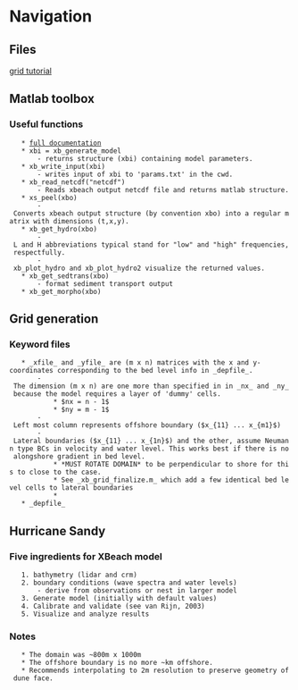 = Navigation =
== Files ==
[[file:~/Documents/20_manuals/xbeach_grid_tutorial.pdf|grid tutorial]]

== Matlab toolbox ==
=== Useful functions ===
	* [[http://xbeach.readthedocs.io/en/latest/matlab_toolbox.html|full documentation]]
	* xbi = xb_generate_model
		- returns structure (xbi) containing model parameters.
	* xb_write_input(xbi)
		- writes input of xbi to 'params.txt' in the cwd.
	* xb_read_netcdf("netcdf")
		- Reads xbeach output netcdf file and returns matlab structure.
	* xs_peel(xbo)
		- Converts xbeach output structure (by convention xbo) into a regular matrix with dimensions (t,x,y).
	* xb_get_hydro(xbo)
		- L and H abbreviations typical stand for "low" and "high" frequencies, respectfully.
		- xb_plot_hydro and xb_plot_hydro2 visualize the returned values.
	* xb_get_sedtrans(xbo)
		- format sediment transport output
	* xb_get_morpho(xbo)


== Grid generation ==
=== Keyword files ===
	* _xfile_ and _yfile_ are (m x n) matrices with the x and y-coordinates corresponding to the bed level info in _depfile_.
		- The dimension (m x n) are one more than specified in in _nx_ and _ny_ because the model requires a layer of 'dummy' cells.
			* $nx = n - 1$
			* $ny = m - 1$
		- Left most column represents offshore boundary ($x_{11} ... x_{m1}$)
		- Lateral boundaries ($x_{11} ... x_{1n}$) and the other, assume Neumann type BCs in velocity and water level. This works best if there is no alongshore gradient in bed level.
			* *MUST ROTATE DOMAIN* to be perpendicular to shore for this to close to the case.
			* See _xb_grid_finalize.m_ which add a few identical bed level cells to lateral boundaries
			* 
	* _depfile_ 


== Hurricane Sandy ==
=== Five ingredients for XBeach model ===
	1. bathymetry (lidar and crm)
	2. boundary conditions (wave spectra and water levels)
		- derive from observations or nest in larger model
	3. Generate model (initially with default values)
	4. Calibrate and validate (see van Rijn, 2003)
	5. Visualize and analyze results

=== Notes ===
	* The domain was ~800m x 1000m
	* The offshore boundary is no more ~km offshore.
	* Recommends interpolating to 2m resolution to preserve geometry of dune face.
